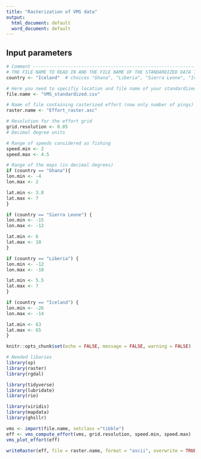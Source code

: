 ```yaml
---
title: "Rasterization of VMS data"
output:
  html_document: default
  word_document: default
---
```


## Input parameters

```r
# Comment ----------------------------------------------------------------------
# THE FILE NAME TO READ IN AND THE FILE NAME OF THE STANDARDIZED DATA TO SAVE
country <- "Iceland"  # choices "Ghana", "Liberia", "Sierra Leone", "Iceland"

# Here you need to specifiy location and file name of your standardized data:
file.name <- "VMS_standardized.csv"

# Name of file containing rasterized effort (now only number of pings)
raster.name <- "Effort_raster.asc"

# Resolution for the effort grid
grid.resolution <- 0.05
# Decimal degree units

# Range of speeds considered as fishing
speed.min <- 2
speed.max <- 4.5

# Range of the maps (in decimal degrees)
if (country == "Ghana"){
lon.min <- -4
lon.max <- 2

lat.min <- 3.0
lat.max <- 7
}

if (country == "Sierra Leone") {
lon.min <- -15
lon.max <- -12

lat.min <- 6
lat.max <- 10
}

if (country == "Liberia") {
lon.min <- -12
lon.max <- -10

lat.min <- 5.5
lat.max <- 7
}

if (country == "Iceland") {
lon.min <- -26
lon.max <- -14

lat.min <- 63
lat.max <- 65
}
```

```r
knitr::opts_chunk$set(echo = FALSE, message = FALSE, warning = FALSE)
```

```r
# Needed libaries
library(sp)
library(raster)
library(rgdal)

library(tidyverse)
library(lubridate)
library(rio)

library(viridis)
library(mapdata)
library(ghsllr)
```


```r
vms <- import(file.name, setclass ="tibble")
eff <- vms_compute_effort(vms, grid.resolution, speed.min, speed.max)
vms_plot_effort(eff)

writeRaster(eff, file = raster.name, format = "ascii", overwrite = TRUE)

```
